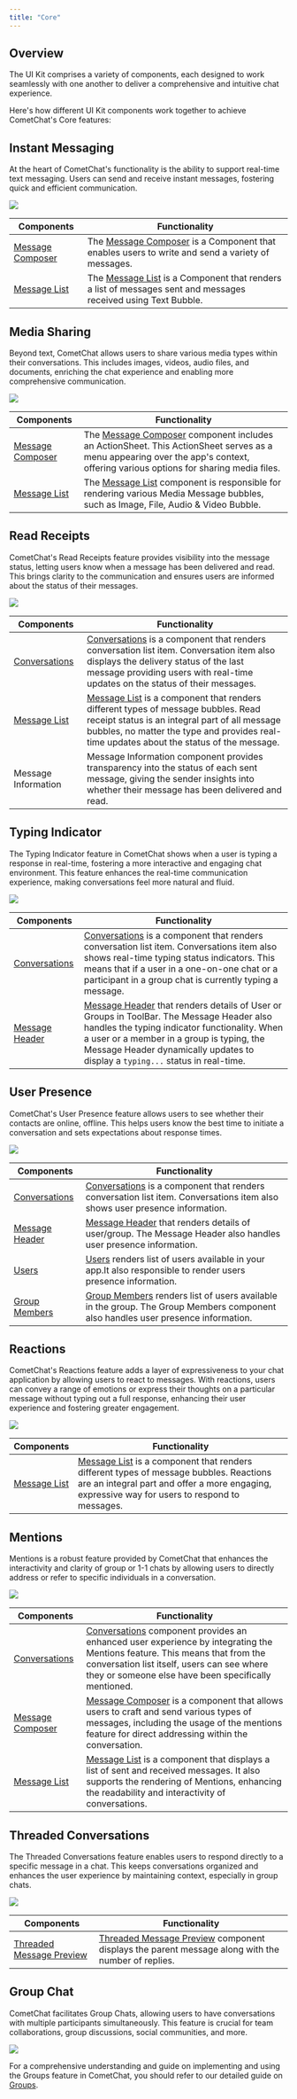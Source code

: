 ```yaml
---
title: "Core"
---
```




## Overview

The UI Kit comprises a variety of components, each designed to work seamlessly with one another to deliver a comprehensive and intuitive chat experience.

Here's how different UI Kit components work together to achieve CometChat's Core features:

## Instant Messaging

At the heart of CometChat's functionality is the ability to support real-time text messaging. Users can send and receive instant messages, fostering quick and efficient communication.

<Frame>
  <img src="/images/94312eb7-intro_web_screens-7ee27b256c54ea069273e198ec2aad4e.png" />
</Frame>

| Components                                                 | Functionality                                                                                                                                       |
| ---------------------------------------------------------- | --------------------------------------------------------------------------------------------------------------------------------------------------- |
| [Message Composer](/ui-kit/react/v5/message-composer) | The [Message Composer](/ui-kit/react/v5/message-composer) is a Component that enables users to write and send a variety of messages.           |
| [Message List](/ui-kit/react/v5/message-list)         | The [Message List](/ui-kit/react/v5/message-list) is a Component that renders a list of messages sent and messages received using Text Bubble. |

## Media Sharing

Beyond text, CometChat allows users to share various media types within their conversations. This includes images, videos, audio files, and documents, enriching the chat experience and enabling more comprehensive communication.

<Frame>
  <img src="/images/56d32794-feature_media_sharing_web_screens-85d19aa1d4efea1f5bfec8a718e67d1c.png" />
</Frame>

| Components                                                 | Functionality                                                                                                                                                                                                           |
| ---------------------------------------------------------- | ----------------------------------------------------------------------------------------------------------------------------------------------------------------------------------------------------------------------- |
| [Message Composer](/ui-kit/react/v5/message-composer) | The [Message Composer](/ui-kit/react/v5/message-composer) component includes an ActionSheet. This ActionSheet serves as a menu appearing over the app's context, offering various options for sharing media files. |
| [Message List](/ui-kit/react/v5/message-list)         | The [Message List](/ui-kit/react/v5/message-list) component is responsible for rendering various Media Message bubbles, such as Image, File, Audio & Video Bubble.                                                 |

## Read Receipts

CometChat's Read Receipts feature provides visibility into the message status, letting users know when a message has been delivered and read. This brings clarity to the communication and ensures users are informed about the status of their messages.

<Frame>
  <img src="/images/bf16bef1-feature_read_receipt_web_screens-68fddd4e39d86dfcb7d41b5e945dcdc3.png" />
</Frame>

| Components                                           | Functionality                                                                                                                                                                                                                                                         |
| ---------------------------------------------------- | --------------------------------------------------------------------------------------------------------------------------------------------------------------------------------------------------------------------------------------------------------------------- |
| [Conversations](/ui-kit/react/v5/conversations) | [Conversations](/ui-kit/react/v5/conversations) is a component that renders conversation list item. Conversation item also displays the delivery status of the last message providing users with real-time updates on the status of their messages.              |
| [Message List](/ui-kit/react/v5/message-list)   | [Message List](/ui-kit/react/v5/message-list) is a component that renders different types of message bubbles. Read receipt status is an integral part of all message bubbles, no matter the type and provides real-time updates about the status of the message. |
| Message Information                                  | Message Information component provides transparency into the status of each sent message, giving the sender insights into whether their message has been delivered and read.                                                                                          |

## Typing Indicator

The Typing Indicator feature in CometChat shows when a user is typing a response in real-time, fostering a more interactive and engaging chat environment. This feature enhances the real-time communication experience, making conversations feel more natural and fluid.

<Frame>
  <img src="/images/5de16f7b-feature_typing_indicator_web_screens-da2f83292de9815655d0b5b0ff6fef6f.png" />
</Frame>

| Components                                             | Functionality                                                                                                                                                                                                                                                                                                    |
| ------------------------------------------------------ | ---------------------------------------------------------------------------------------------------------------------------------------------------------------------------------------------------------------------------------------------------------------------------------------------------------------- |
| [Conversations](/ui-kit/react/v5/conversations)   | [Conversations](/ui-kit/react/v5/conversations) is a component that renders conversation list item. Conversations item also shows real-time typing status indicators. This means that if a user in a one-on-one chat or a participant in a group chat is currently typing a message.                        |
| [Message Header](/ui-kit/react/v5/message-header) | [Message Header](/ui-kit/react/v5/message-header) that renders details of User or Groups in ToolBar. The Message Header also handles the typing indicator functionality. When a user or a member in a group is typing, the Message Header dynamically updates to display a `typing...` status in real-time. |

## User Presence

CometChat's User Presence feature allows users to see whether their contacts are online, offline. This helps users know the best time to initiate a conversation and sets expectations about response times.

<Frame>
  <img src="/images/dc91a3ce-feature_status_indicator_web_screens-b7e131fd1b9b8b61db986a037c711e06.png" />
</Frame>

| Components                                             | Functionality                                                                                                                                                          |
| ------------------------------------------------------ | ---------------------------------------------------------------------------------------------------------------------------------------------------------------------- |
| [Conversations](/ui-kit/react/v5/conversations)   | [Conversations](/ui-kit/react/v5/conversations) is a component that renders conversation list item. Conversations item also shows user presence information.      |
| [Message Header](/ui-kit/react/v5/message-header) | [Message Header](/ui-kit/react/v5/message-header) that renders details of user/group. The Message Header also handles user presence information.                  |
| [Users](/ui-kit/react/v5/users)                   | [Users](/ui-kit/react/v5/users) renders list of users available in your app.It also responsible to render users presence information.                             |
| [Group Members](/ui-kit/react/v5/group-members)   | [Group Members](/ui-kit/react/v5/group-members) renders list of users available in the group. The Group Members component also handles user presence information. |

## Reactions

CometChat's Reactions feature adds a layer of expressiveness to your chat application by allowing users to react to messages. With reactions, users can convey a range of emotions or express their thoughts on a particular message without typing out a full response, enhancing their user experience and fostering greater engagement.

<Frame>
  <img src="/images/a1c1501b-reactions_web_screens-f04b4e202fdd5d9fd9c86056eed31247.png" />
</Frame>

| Components                                         | Functionality                                                                                                                                                                                                                 |
| -------------------------------------------------- | ----------------------------------------------------------------------------------------------------------------------------------------------------------------------------------------------------------------------------- |
| [Message List](/ui-kit/react/v5/message-list) | [Message List](/ui-kit/react/v5/message-list) is a component that renders different types of message bubbles. Reactions are an integral part and offer a more engaging, expressive way for users to respond to messages. |

## Mentions

Mentions is a robust feature provided by CometChat that enhances the interactivity and clarity of group or 1-1 chats by allowing users to directly address or refer to specific individuals in a conversation.

<Frame>
  <img src="/images/a4778ade-mentions_web_screens-554df9099f110c592be8b32b750d64d2.png" />
</Frame>

| Components                                                 | Functionality                                                                                                                                                                                                                                                          |
| ---------------------------------------------------------- | ---------------------------------------------------------------------------------------------------------------------------------------------------------------------------------------------------------------------------------------------------------------------- |
| [Conversations](/ui-kit/react/v5/conversations)       | [Conversations](/ui-kit/react/v5/conversations) component provides an enhanced user experience by integrating the Mentions feature. This means that from the conversation list itself, users can see where they or someone else have been specifically mentioned. |
| [Message Composer](/ui-kit/react/v5/message-composer) | [Message Composer](/ui-kit/react/v5/message-composer) is a component that allows users to craft and send various types of messages, including the usage of the mentions feature for direct addressing within the conversation.                                    |
| [Message List](/ui-kit/react/v5/message-list)         | [Message List](/ui-kit/react/v5/message-list) is a component that displays a list of sent and received messages. It also supports the rendering of Mentions, enhancing the readability and interactivity of conversations.                                        |

## Threaded Conversations

The Threaded Conversations feature enables users to respond directly to a specific message in a chat. This keeps conversations organized and enhances the user experience by maintaining context, especially in group chats.

<Frame>
  <img src="/images/c61ec9db-threaded_conversations-3aa9e480dfcc47159d393052f19f313f.png" />
</Frame>

| Components                                                                 | Functionality                                                                                                                                      |
| -------------------------------------------------------------------------- | -------------------------------------------------------------------------------------------------------------------------------------------------- |
| [Threaded Message Preview](/ui-kit/react/v5/threaded-message-preview) | [Threaded Message Preview](/ui-kit/react/v5/threaded-message-preview) component displays the parent message along with the number of replies. |

## Group Chat

CometChat facilitates Group Chats, allowing users to have conversations with multiple participants simultaneously. This feature is crucial for team collaborations, group discussions, social communities, and more.

<Frame>
  <img src="/images/f42ad8d3-group_chat_web_screens-c9204e4c244ca55a7ffe6c9498299625.png" />
</Frame>

For a comprehensive understanding and guide on implementing and using the Groups feature in CometChat, you should refer to our detailed guide on [Groups](/ui-kit/react/v5/groups).

